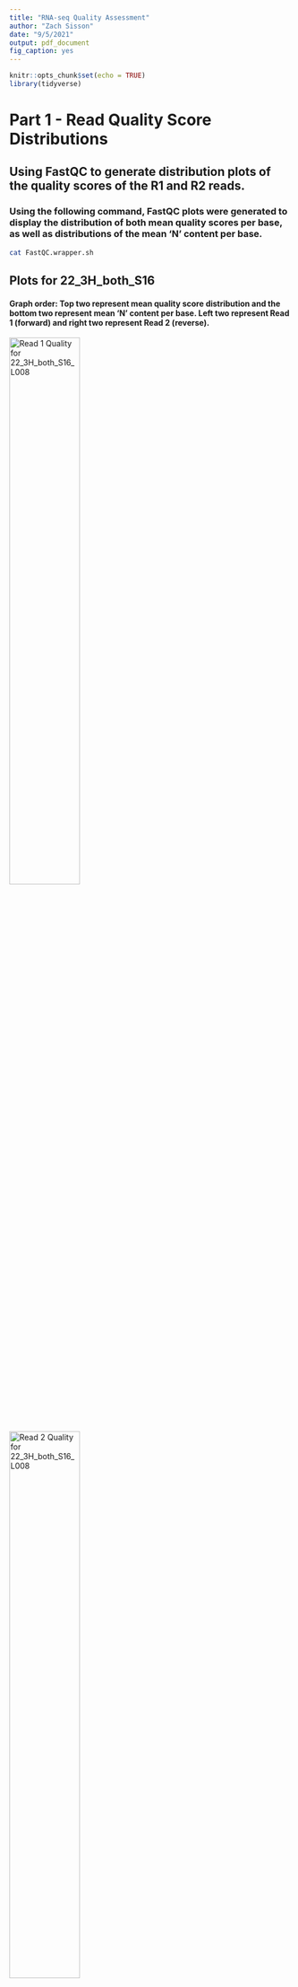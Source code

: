```yaml
---
title: "RNA-seq Quality Assessment"
author: "Zach Sisson"
date: "9/5/2021"
output: pdf_document
fig_caption: yes
---
```


```r
knitr::opts_chunk$set(echo = TRUE)
library(tidyverse)
```



# Part 1 - Read Quality Score Distributions
## Using FastQC to generate distribution plots of the quality scores of the R1 and R2 reads. 
### Using the following command, FastQC plots were generated to display the distribution of both mean quality scores per base, as well as distributions of the mean 'N' content per base.

```bash
cat FastQC.wrapper.sh
```





## Plots for 22_3H_both_S16
#### Graph order: Top two represent mean quality score distribution and the bottom two represent mean 'N' content per base. Left two represent Read 1 (forward) and right two represent Read 2 (reverse). 
![Read 1 Quality for 22_3H_both_S16_L008](22_3H_both_S16_L008_R1_001_per_base_quality.png){width=50%}
![Read 2 Quality for 22_3H_both_S16_L008](22_3H_both_S16_L008_R2_001_per_base_quality.png){width=50%}


![Read 1 Per-base 'N' content for 22_3H_both_S16_L008](22_3H_both_S16_L008_R1_001_per_base_n_content.png){width=50%}
![Read 2 Per-base 'N' content for 22_3H_both_S16_L008](22_3H_both_S16_L008_R2_001_per_base_n_content.png){width=50%}

## Plots for 23_4A_control_S17: 
### Graph order: Top two represent mean quality score distribution and the bottom two represent mean 'N' content per base. Left two represent Read 1 (forward) and right two represent Read 2 (reverse). 
![Read 1 Quality for 23_4A_control_S17_L008](23_4A_control_S17_L008_R1_001_per_base_quality.png){width=50%}
![Read 2 Quality 23_4A_control_S17](23_4A_control_S17_L008_R2_001_per_base_quality.png){width=50%}
![Read 1 Per-base 'N' content for 23_4A_control_S17_L008](23_4A_control_S17_L008_R1_001_per_base_n_content.png){width=50%}
![Read 2 Per-base 'N' content 23_4A_control_S17_L008](23_4A_control_S17_L008_R2_001_per_base_n_content.png){width=50%}

## Looking at distribution plots produced by FastQC, it appears that all of the reads have an average quality score above 30, with the majority of values being between 38-40, which is consistent with the distribution plots of 'n' content per base which shows almost no 'N's' in the reads.

## The following is a comparison of the FastQC mean quality score distribution plots with those generated by the script I created. *Note* that mean quality score plots represent the distribution of the mean quality score, based on Phred + 33 for each base position across all sequences. 

## Plots for 22_3H_both: 
### Graph order: Top two represent Read 1 (forward) and bottom two represent Read 2 (reverse). 
![Read 1 Quality - FastQC](22_3H_both_S16_L008_R1_001_per_base_quality.png){width=50%}
![Read 1 Quality - Generated from my script](22_3H_both_S16_Read_1.png){width=50%}
![Read 2 Quality - FastQC](22_3H_both_S16_L008_R2_001_per_base_quality.png){width=50%}
![Read 2 Quality - Generated from my script](22_3H_both_S16_Read_2.png){width=50%}

## Plots for 23_4A_control:
### Graph order: Top two represent Read 1 (forward) and bottom two represent Read 2 (reverse). 
![Read 1 Quality - FastQC](23_4A_control_S17_L008_R1_001_per_base_quality.png){width=50%}
![Read 1 Quality - Generated from my script](23_4A_control_S17_Read_1.png){width=50%}
![Read 2 Quality - FastQC](23_4A_control_S17_L008_R2_001_per_base_quality.png){width=50%}
![Read 2 Quality - Generated from my script](23_4A_control_S17_Read_2.png){width=50%}

### In comparing the distribution plots generated by fastQC compared to those I generated, it appears the distribution plots all show an identical pattern to the FastQC distribution plots, without the standard deviation bars. In comparing the run time of my script compared to FastQC, my script ran much slower, with a total completion time for all four graphs of about 40 minutes. The FastQC software generated all the plots in 10 minutes. When considering the cause of this difference, I would think that the fastQC software is optimized for speed and efficieny, whereas my script is not. Additionally, FastQC is written in java, which is a compiled language compared to python, which is an interpreted language, and so it runs slower. 

### In considering the overall data quality of these two libraries, I would say it is excellent. There are very few 'N's and almost all base-calls have Qscores above 38, which represents an error probability of 0.00016. The only point of concern pertains to 22_3H_both_S16 in that the per-base-quality displays a seemingly high degree of variability in base calls towards the end of the sequence read. While more variable, the variability still seems to lie within the range of high Qscores so it is not much of a concern.

# Adaptor trimming comparison
## Cutadapt (https://cutadapt.readthedocs.io/en/stable/) was used with the following parameters to trim adapter sequences:
```bash
cat cutadapt.wrapper.sh
```

## The following table summarizes the proportion of reads that were trimmed:

| File          | Total Proportion trimmed | Proportion of forward reads trimmed | Proportion of reverse reads trimmed |
|---------------|--------------------------|-------------------------------------|-------------------------------------|
| 22_3H_both    | 8.4%                     | 3.8%                                | 4.6%                                |
| 23_4A_control | 6.8%                     | 3.1%                                | 3.7%                                |

### To confirm the adapter sequence orientation, the following command was used to identify sequence lines that contain the adapter:
### for Read 1 check (performed on both files, but only one file example shown):
```
zcat /projects/bgmp/shared/2017_sequencing/demultiplexed/22_3H_both_S16_L008_R1_00fastq.gz |  grep 'AGATCGGAAGAGCACACGTCTGAACTCCAGTCA' | wc -l
```
````
output: 7563
````
### for Read 2 check (performed on both files, but only one file example shown):

```
zcat /projects/bgmp/shared/2017_sequencing/demultiplexed/22_3H_both_S16_L008_R2_001.fastq.gz |  grep 'AGATCGGAAGAGCGTCGTGTAGGGAAAGAGTGT' | wc -l
```	
```
output: 7848
```
	
### In short, the commands are used to read in all lines of the FASTQ file, and grab only those lines which contain the appropriate adapter-sequence string. Finally the code outputs a number representing how many lines contain that sequence. Additionally, by printing out a the grepped lines, we can see that the adapter sequence consistently occurs at the end of the read, confirming its presence. Furthermore, reading into Illumina's adapter kits, I can see that this library was built using the TruSeq single index, which reports the same forward and reverse indexes. https://support.illumina.com/bulletins/2016/12/what-sequences-do-i-use-for-adapter-trimming.html


### Next, Trimmomatic (http://www.usadellab.org/cms/?page=trimmomatic) was used with the following parameters to trim the sequence reads.

```bash
cat trimmomatic.wrapper.sh
```

### To compare the amount of trimming each read underwent, the following code was used to generate a plot to visualize the difference.


```r
#Reading in the Sequence Data as Vectors
w = c(readLines('22_3H_both_S16_L008_R1.trimmed.seqonly.txt'))

x = c(readLines('22_3H_both_S16_L008_R2.trimmed.seqonly.txt'))

y = c(readLines('23_4A_control_S17_L008_R1.trimmed.seqonly.txt'))

z = c(readLines('23_4A_control_S17_L008_R2.trimmed.seqonly.txt'))

##Create Data Frames for Read1/Read2 of the sequence Data
df_22_3H <- data.frame(w,x)
df_23_4A <- data.frame(y,z)
names(df_22_3H) <- c("Read_1_(forward)","Read_2_(reverse)")
names(df_23_4A) <- c("Read_1_(forward)","Read_2_(reverse)")

##Create a new column containing the counts of the sequences
df_22_3H <- mutate(df_22_3H,Read_1_count=str_length(`Read_1_(forward)`))
df_22_3H <- mutate(df_22_3H,Read_2_count=str_length(`Read_2_(reverse)`))

df_23_4A <- mutate(df_23_4A,Read_1_count=str_length(`Read_1_(forward)`))
df_23_4A <- mutate(df_23_4A,Read_2_count=str_length(`Read_2_(reverse)`))

##Group the sequences by read length
Seq_counts_22_3H <- count(df_22_3H,`Read_1_count`)
Seq_counts_22_3H <- cbind(Seq_counts_22_3H, count(df_22_3H,`Read_2_count`))
colnames(Seq_counts_22_3H) <- c("Post_Trim_Sequence_Length", "count_R1","len","count_R2")

Seq_counts_23_4A <- count(df_23_4A,`Read_1_count`)
Seq_counts_23_4A <- cbind(Seq_counts_23_4A, count(df_23_4A,`Read_2_count`))
colnames(Seq_counts_23_4A) <- c("Post_Trim_Sequence_Length", "count_R1","len","count_R2")

#Plotting the distributions
colors <- c("Read 1" = "blue", "Read 2" = "red")

distrib_22_3H = ggplot(data = Seq_counts_22_3H, aes(x = Post_Trim_Sequence_Length)) + geom_line(aes(y = count_R1, color = "Read 1")) + 
  geom_line(aes(y = count_R2, color = "Read 2")) +
  labs(x="Read Length (bp)", y="Frequency (log10)", title = "Comparison of Read Lengths Post-Trim for 22_3H_both_S16", color = "Legend") + 
  scale_color_manual(values = colors) +
  scale_y_continuous(trans = 'log10', labels = scales::comma)

distrib_23_4A = ggplot(data = Seq_counts_23_4A, aes(x = Post_Trim_Sequence_Length)) + geom_line(aes(y = count_R1, color = "Read 1")) + 
  geom_line(aes(y = count_R2, color = "Read 2")) +
  labs(x="Read Length (bp)", y="Frequency (log10)", title = "Comparison of Read Lengths Post-Trim for 23_4A_control_S17", color = "Legend") + 
  scale_color_manual(values = colors) +
  scale_y_continuous(trans = 'log10', labels = scales::comma)

print(distrib_22_3H)

print(distrib_23_4A)

```

### The Read 2 sequences appear to have undergone more trimming. This falls in line with what I would expect to see, considering that during Illumina sequencing, Read 1 begins at the primer binding and extends towards the 3' end. If the polymerase extends past the index, then the adapter will also get sequenced, resulting in more sequences in read 2 that need to be trimmed than in Read 1. 


# Alignment and strand-specificity

### To align the reads from the RNA-seq, STAR, a splice aware aligner https://github.com/alexdobin/STAR was used. First, GTF and Fasta files for the Mouse genome were acquired from Ensembl via  http://ftp.ensembl.org/pub/release-104/gtf/mus_musculus/Mus_musculus.GRCm39.104.gtf.gz and http://ftp.ensembl.org/pub/release-104/fasta/mus_musculus/dna/Mus_musculus.GRCm39.dna.primary_assembly.fa.gz, respectively. A reference database was generated using the following command with STAR installed.

```bash
cat STAR_generate.sh
```

### Sequences were then aligned with the following run parameters.

```bash
cat STAR_Align_RNAseq.sh
```

### From the SAM file produced during this alignment, the following read mapping statistics were produced.
### For 22_3H_both_S16_L008:
```
Sequences Mapped:  7869231
Sequences Unmapped:  215473
```

### And for 23_4A_control_S17_L008:
```
Sequences Mapped:  82156195
Sequences Unmapped:  6154403
```

### Next, a count of reads that mapped to features was produced using HTseq (https://htseq.readthedocs.io/en/master/) using the following command. The count was performed two times for each file, with the parameter '--stranded' being set to both 'yes' and 'no' in order to compare results. 

```bash
cat HTseq_count.sh
```

### The results are summarized in the following tables:
### For 22_3H_both:
| Statistic            | Stranded = yes | Stranded = no |
|----------------------|----------------|---------------|
| No_feature           | 3,573,473      | 190,786       |
| ambiguous            | 2,333          | 195,352       |
| too_low_aQual        | 80,996         | 80,996        |
| not_aligned          | 64,525         | 64,525        |
| alignment_not_unique | 176,655        | 176,655       |

### For 23_4A_control:
| Statistic            | Stranded = yes | Stranded = no |
|----------------------|----------------|---------------|
| No_feature           | 36,845,000     | 4,087,870     |
| ambiguous            | 35,387         | 2,011,666     |
| too_low_aQual        | 1,167,001      | 1,167,001     |
| not_aligned          | 2,438,035      | 2,438,035     |
| alignment_not_unique | 2,123,419      | 2,123,419     |

### The HTseq output files were further parsed using the following script to generate additional statistics on each file:

```bash
cat HTseq_parser.py
```

### Statistics produced by the script are summarized in the following tables: 
### For 22_3H_both:
| Statistic                                              | Stranded = yes | Stranded = no |
|--------------------------------------------------------|----------------|---------------|
| Number of sequences with gene feature hits             | 8,147          | 15,631        |
| Total number of gene feature hits across all sequences | 4,042,352      | 4,042,352     |
| Percentage of gene features with hits                  | 14.7%          | 28.2%         |

### For 23_4A_control:
| Statistic                                              | Stranded = yes | Stranded = no |
|--------------------------------------------------------|----------------|---------------|
| Number of sequences with gene feature hits             | 15,511         | 23,330        |
| Total number of gene feature hits across all sequences | 44,155,299     | 44,155,299    |
| Percentage of gene features with hits                  | 27.99%         | 42.1%         |


### From these data, I would conclude that the the RNA-seq libraries were made without a strand-specific kit. In unstranded kits, about 50% of the reads would match the reference genome with the correct directionality. Looking at the tables, it appears that when the stranded flag = no, the percentage of gene features with hits just about doubles. I would expect to see this if the reads were mapping to both the forward and reverse strand of the reference genome. Furthermore, comparing the output tables from HTSeq, it appears that there are many more instances of sequences being classified as 'No_feature' when the kit is assumed to be stranded. Given these results, the reads must be a mixture of antisense/sense strands, thus suggesting the kit used to generate these libraries was unstranded.

